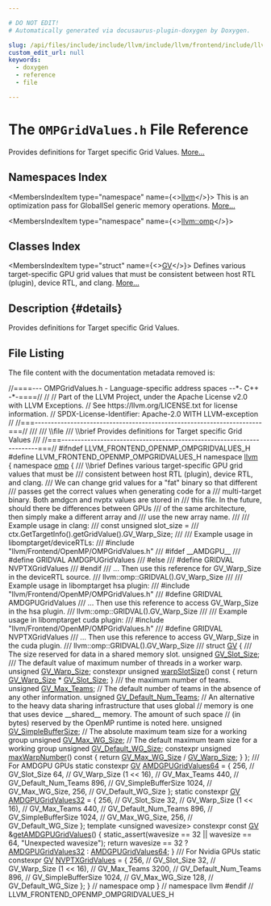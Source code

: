 ```yaml
---

# DO NOT EDIT!
# Automatically generated via docusaurus-plugin-doxygen by Doxygen.

slug: /api/files/include/include/llvm/include/llvm/frontend/include/llvm/frontend/openmp/ompgridvalues-h
custom_edit_url: null
keywords:
  - doxygen
  - reference
  - file

---
```





# The `OMPGridValues.h` File Reference

<DoxygenPage pluginConfig={pluginConfig}>

Provides definitions for Target specific Grid Values. <a href="#details">More...</a>

## Namespaces Index

<MembersIndex>

<MembersIndexItem
  type="namespace"
  name={<><a href="/docs/api/namespaces/llvm">llvm</a></>}>
This is an optimization pass for GlobalISel generic memory operations. <a href="/docs/api/namespaces/llvm/#details">More...</a>
</MembersIndexItem>

<MembersIndexItem
  type="namespace"
  name={<><a href="/docs/api/namespaces/llvm/omp">llvm::omp</a></>}>
</MembersIndexItem>

</MembersIndex>

## Classes Index

<MembersIndex>

<MembersIndexItem
  type="struct"
  name={<><a href="/docs/api/structs/llvm/omp/gv">GV</a></>}>
Defines various target-specific GPU grid values that must be consistent between host RTL (plugin), device RTL, and clang. <a href="/docs/api/structs/llvm/omp/gv/#details">More...</a>
</MembersIndexItem>

</MembersIndex>

## Description {#details}

Provides definitions for Target specific Grid Values.

## File Listing

The file content with the documentation metadata removed is:

<ProgramListing>

<Link id="l00001" /><CodeLine lineNumber="1"><Highlight kind="comment">//====--- OMPGridValues.h - Language-specific address spaces --&#42;- C++ -&#42;-====//</Highlight><Highlight kind="normal"></Highlight></CodeLine>
<Link id="l00002" /><CodeLine lineNumber="2"><Highlight kind="normal"></Highlight><Highlight kind="comment">//</Highlight><Highlight kind="normal"></Highlight></CodeLine>
<Link id="l00003" /><CodeLine lineNumber="3"><Highlight kind="normal"></Highlight><Highlight kind="comment">// Part of the LLVM Project, under the Apache License v2.0 with LLVM Exceptions.</Highlight><Highlight kind="normal"></Highlight></CodeLine>
<Link id="l00004" /><CodeLine lineNumber="4"><Highlight kind="normal"></Highlight><Highlight kind="comment">// See https://llvm.org/LICENSE.txt for license information.</Highlight><Highlight kind="normal"></Highlight></CodeLine>
<Link id="l00005" /><CodeLine lineNumber="5"><Highlight kind="normal"></Highlight><Highlight kind="comment">// SPDX-License-Identifier: Apache-2.0 WITH LLVM-exception</Highlight><Highlight kind="normal"></Highlight></CodeLine>
<Link id="l00006" /><CodeLine lineNumber="6"><Highlight kind="normal"></Highlight><Highlight kind="comment">//</Highlight><Highlight kind="normal"></Highlight></CodeLine>
<Link id="l00007" /><CodeLine lineNumber="7"><Highlight kind="normal"></Highlight><Highlight kind="comment">//===----------------------------------------------------------------------===//</Highlight><Highlight kind="comment"></Highlight></CodeLine>
<Link id="l00008" /><CodeLine lineNumber="8"><Highlight kind="comment">///</Highlight></CodeLine>
<Link id="l00009" /><CodeLine lineNumber="9"><Highlight kind="comment">/// \\file</Highlight></CodeLine>
<Link id="l00010" /><CodeLine lineNumber="10"><Highlight kind="comment">/// \\brief Provides definitions for Target specific Grid Values</Highlight></CodeLine>
<Link id="l00011" /><CodeLine lineNumber="11"><Highlight kind="comment">///</Highlight><Highlight kind="normal"></Highlight></CodeLine>
<Link id="l00012" /><CodeLine lineNumber="12"><Highlight kind="normal"></Highlight><Highlight kind="comment">//===----------------------------------------------------------------------===//</Highlight><Highlight kind="normal"></Highlight></CodeLine>
<Link id="l00013" /><CodeLine lineNumber="13"><Highlight kind="normal"></Highlight></CodeLine>
<Link id="l00014" /><CodeLine lineNumber="14"><Highlight kind="normal"></Highlight><Highlight kind="preprocessor">#ifndef LLVM&#95;FRONTEND&#95;OPENMP&#95;OMPGRIDVALUES&#95;H</Highlight><Highlight kind="normal"></Highlight></CodeLine>
<Link id="l00015" /><CodeLine lineNumber="15"><Highlight kind="normal"></Highlight><Highlight kind="preprocessor">#define LLVM&#95;FRONTEND&#95;OPENMP&#95;OMPGRIDVALUES&#95;H</Highlight><Highlight kind="normal"></Highlight></CodeLine>
<Link id="l00016" /><CodeLine lineNumber="16"><Highlight kind="normal"></Highlight></CodeLine>
<Link id="l00017" /><CodeLine lineNumber="17"><Highlight kind="normal"></Highlight><Highlight kind="keyword">namespace </Highlight><Highlight kind="normal"><a href="/docs/api/namespaces/llvm">llvm</a> &#123;</Highlight></CodeLine>
<Link id="l00018" /><CodeLine lineNumber="18"><Highlight kind="normal"></Highlight></CodeLine>
<Link id="l00019" /><CodeLine lineNumber="19"><Highlight kind="normal"></Highlight><Highlight kind="keyword">namespace </Highlight><Highlight kind="normal"><a href="/docs/api/namespaces/llvm/omp">omp</a> &#123;</Highlight></CodeLine>
<Link id="l00020" /><CodeLine lineNumber="20"><Highlight kind="normal"></Highlight><Highlight kind="comment"></Highlight></CodeLine>
<Link id="l00021" /><CodeLine lineNumber="21"><Highlight kind="comment">/// \\brief Defines various target-specific GPU grid values that must be</Highlight></CodeLine>
<Link id="l00022" /><CodeLine lineNumber="22"><Highlight kind="comment">///        consistent between host RTL (plugin), device RTL, and clang.</Highlight></CodeLine>
<Link id="l00023" /><CodeLine lineNumber="23"><Highlight kind="comment">///        We can change grid values for a &quot;fat&quot; binary so that different</Highlight></CodeLine>
<Link id="l00024" /><CodeLine lineNumber="24"><Highlight kind="comment">///        passes get the correct values when generating code for a</Highlight></CodeLine>
<Link id="l00025" /><CodeLine lineNumber="25"><Highlight kind="comment">///        multi-target binary. Both amdgcn and nvptx values are stored in</Highlight></CodeLine>
<Link id="l00026" /><CodeLine lineNumber="26"><Highlight kind="comment">///        this file. In the future, should there be differences between GPUs</Highlight></CodeLine>
<Link id="l00027" /><CodeLine lineNumber="27"><Highlight kind="comment">///        of the same architecture, then simply make a different array and</Highlight></CodeLine>
<Link id="l00028" /><CodeLine lineNumber="28"><Highlight kind="comment">///        use the new array name.</Highlight></CodeLine>
<Link id="l00029" /><CodeLine lineNumber="29"><Highlight kind="comment">///</Highlight></CodeLine>
<Link id="l00030" /><CodeLine lineNumber="30"><Highlight kind="comment">/// Example usage in clang:</Highlight></CodeLine>
<Link id="l00031" /><CodeLine lineNumber="31"><Highlight kind="comment">///   const unsigned slot&#95;size =</Highlight></CodeLine>
<Link id="l00032" /><CodeLine lineNumber="32"><Highlight kind="comment">///   ctx.GetTargetInfo().getGridValue().GV&#95;Warp&#95;Size;</Highlight></CodeLine>
<Link id="l00033" /><CodeLine lineNumber="33"><Highlight kind="comment">///</Highlight></CodeLine>
<Link id="l00034" /><CodeLine lineNumber="34"><Highlight kind="comment">/// Example usage in libomptarget/deviceRTLs:</Highlight></CodeLine>
<Link id="l00035" /><CodeLine lineNumber="35"><Highlight kind="comment">///   #include &quot;llvm/Frontend/OpenMP/OMPGridValues.h&quot;</Highlight></CodeLine>
<Link id="l00036" /><CodeLine lineNumber="36"><Highlight kind="comment">///   #ifdef &#95;&#95;AMDGPU&#95;&#95;</Highlight></CodeLine>
<Link id="l00037" /><CodeLine lineNumber="37"><Highlight kind="comment">///     #define GRIDVAL AMDGPUGridValues</Highlight></CodeLine>
<Link id="l00038" /><CodeLine lineNumber="38"><Highlight kind="comment">///   #else</Highlight></CodeLine>
<Link id="l00039" /><CodeLine lineNumber="39"><Highlight kind="comment">///     #define GRIDVAL NVPTXGridValues</Highlight></CodeLine>
<Link id="l00040" /><CodeLine lineNumber="40"><Highlight kind="comment">///   #endif</Highlight></CodeLine>
<Link id="l00041" /><CodeLine lineNumber="41"><Highlight kind="comment">///   ... Then use this reference for GV&#95;Warp&#95;Size in the deviceRTL source.</Highlight></CodeLine>
<Link id="l00042" /><CodeLine lineNumber="42"><Highlight kind="comment">///   llvm::omp::GRIDVAL().GV&#95;Warp&#95;Size</Highlight></CodeLine>
<Link id="l00043" /><CodeLine lineNumber="43"><Highlight kind="comment">///</Highlight></CodeLine>
<Link id="l00044" /><CodeLine lineNumber="44"><Highlight kind="comment">/// Example usage in libomptarget hsa plugin:</Highlight></CodeLine>
<Link id="l00045" /><CodeLine lineNumber="45"><Highlight kind="comment">///   #include &quot;llvm/Frontend/OpenMP/OMPGridValues.h&quot;</Highlight></CodeLine>
<Link id="l00046" /><CodeLine lineNumber="46"><Highlight kind="comment">///   #define GRIDVAL AMDGPUGridValues</Highlight></CodeLine>
<Link id="l00047" /><CodeLine lineNumber="47"><Highlight kind="comment">///   ... Then use this reference to access GV&#95;Warp&#95;Size in the hsa plugin.</Highlight></CodeLine>
<Link id="l00048" /><CodeLine lineNumber="48"><Highlight kind="comment">///   llvm::omp::GRIDVAL().GV&#95;Warp&#95;Size</Highlight></CodeLine>
<Link id="l00049" /><CodeLine lineNumber="49"><Highlight kind="comment">///</Highlight></CodeLine>
<Link id="l00050" /><CodeLine lineNumber="50"><Highlight kind="comment">/// Example usage in libomptarget cuda plugin:</Highlight></CodeLine>
<Link id="l00051" /><CodeLine lineNumber="51"><Highlight kind="comment">///    #include &quot;llvm/Frontend/OpenMP/OMPGridValues.h&quot;</Highlight></CodeLine>
<Link id="l00052" /><CodeLine lineNumber="52"><Highlight kind="comment">///    #define GRIDVAL NVPTXGridValues</Highlight></CodeLine>
<Link id="l00053" /><CodeLine lineNumber="53"><Highlight kind="comment">///   ... Then use this reference to access GV&#95;Warp&#95;Size in the cuda plugin.</Highlight></CodeLine>
<Link id="l00054" /><CodeLine lineNumber="54"><Highlight kind="comment">///    llvm::omp::GRIDVAL().GV&#95;Warp&#95;Size</Highlight></CodeLine>
<Link id="l00055" /><CodeLine lineNumber="55"><Highlight kind="comment">///</Highlight><Highlight kind="normal"></Highlight></CodeLine>
<Link id="l00056" /><CodeLine lineNumber="56"><Highlight kind="normal"></Highlight></CodeLine>
<Link id="l00057" /><CodeLine lineNumber="57" lineLink="/docs/api/structs/llvm/omp/gv"><Highlight kind="normal"></Highlight><Highlight kind="keyword">struct </Highlight><Highlight kind="normal"><a href="/docs/api/structs/llvm/omp/gv">GV</a> &#123;</Highlight><Highlight kind="comment"></Highlight></CodeLine>
<Link id="l00058" /><CodeLine lineNumber="58"><Highlight kind="comment">  /// The size reserved for data in a shared memory slot.</Highlight><Highlight kind="normal"></Highlight></CodeLine>
<Link id="l00059" /><CodeLine lineNumber="59" lineLink="/docs/api/structs/llvm/omp/gv/#a3382e977c39f5cca523c66e5c39819b8"><Highlight kind="normal">  </Highlight><Highlight kind="keywordtype">unsigned</Highlight><Highlight kind="normal"> <a href="/docs/api/structs/llvm/omp/gv/#a3382e977c39f5cca523c66e5c39819b8">GV&#95;Slot&#95;Size</a>;</Highlight><Highlight kind="comment"></Highlight></CodeLine>
<Link id="l00060" /><CodeLine lineNumber="60"><Highlight kind="comment">  /// The default value of maximum number of threads in a worker warp.</Highlight><Highlight kind="normal"></Highlight></CodeLine>
<Link id="l00061" /><CodeLine lineNumber="61" lineLink="/docs/api/structs/llvm/omp/gv/#ab03009604fe992e76c28719dae7b17bf"><Highlight kind="normal">  </Highlight><Highlight kind="keywordtype">unsigned</Highlight><Highlight kind="normal"> <a href="/docs/api/structs/llvm/omp/gv/#ab03009604fe992e76c28719dae7b17bf">GV&#95;Warp&#95;Size</a>;</Highlight></CodeLine>
<Link id="l00062" /><CodeLine lineNumber="62"><Highlight kind="normal"></Highlight></CodeLine>
<Link id="l00063" /><CodeLine lineNumber="63" lineLink="/docs/api/structs/llvm/omp/gv/#a0b7087d8d3604af8163085885b47ff5b"><Highlight kind="normal">  </Highlight><Highlight kind="keyword">constexpr</Highlight><Highlight kind="normal"> </Highlight><Highlight kind="keywordtype">unsigned</Highlight><Highlight kind="normal"> <a href="/docs/api/structs/llvm/omp/gv/#a0b7087d8d3604af8163085885b47ff5b">warpSlotSize</a>()</Highlight><Highlight kind="keyword"> const </Highlight><Highlight kind="normal">&#123;</Highlight></CodeLine>
<Link id="l00064" /><CodeLine lineNumber="64"><Highlight kind="normal">    </Highlight><Highlight kind="keywordflow">return</Highlight><Highlight kind="normal"> <a href="/docs/api/structs/llvm/omp/gv/#ab03009604fe992e76c28719dae7b17bf">GV&#95;Warp&#95;Size</a> &#42; <a href="/docs/api/structs/llvm/omp/gv/#a3382e977c39f5cca523c66e5c39819b8">GV&#95;Slot&#95;Size</a>;</Highlight></CodeLine>
<Link id="l00065" /><CodeLine lineNumber="65"><Highlight kind="normal">  &#125;</Highlight></CodeLine>
<Link id="l00066" /><CodeLine lineNumber="66"><Highlight kind="normal"></Highlight><Highlight kind="comment"></Highlight></CodeLine>
<Link id="l00067" /><CodeLine lineNumber="67"><Highlight kind="comment">  /// the maximum number of teams.</Highlight><Highlight kind="normal"></Highlight></CodeLine>
<Link id="l00068" /><CodeLine lineNumber="68" lineLink="/docs/api/structs/llvm/omp/gv/#afd17104f2b3e9251160c40c1d46a6901"><Highlight kind="normal">  </Highlight><Highlight kind="keywordtype">unsigned</Highlight><Highlight kind="normal"> <a href="/docs/api/structs/llvm/omp/gv/#afd17104f2b3e9251160c40c1d46a6901">GV&#95;Max&#95;Teams</a>;</Highlight></CodeLine>
<Link id="l00069" /><CodeLine lineNumber="69"><Highlight kind="normal">  </Highlight><Highlight kind="comment">// The default number of teams in the absence of any other information.</Highlight><Highlight kind="normal"></Highlight></CodeLine>
<Link id="l00070" /><CodeLine lineNumber="70" lineLink="/docs/api/structs/llvm/omp/gv/#a8069cfe4d5d95efa9fe71c245b59bf42"><Highlight kind="normal">  </Highlight><Highlight kind="keywordtype">unsigned</Highlight><Highlight kind="normal"> <a href="/docs/api/structs/llvm/omp/gv/#a8069cfe4d5d95efa9fe71c245b59bf42">GV&#95;Default&#95;Num&#95;Teams</a>;</Highlight></CodeLine>
<Link id="l00071" /><CodeLine lineNumber="71"><Highlight kind="normal"></Highlight></CodeLine>
<Link id="l00072" /><CodeLine lineNumber="72"><Highlight kind="normal">  </Highlight><Highlight kind="comment">// An alternative to the heavy data sharing infrastructure that uses global</Highlight><Highlight kind="normal"></Highlight></CodeLine>
<Link id="l00073" /><CodeLine lineNumber="73"><Highlight kind="normal">  </Highlight><Highlight kind="comment">// memory is one that uses device &#95;&#95;shared&#95;&#95; memory.  The amount of such space</Highlight><Highlight kind="normal"></Highlight></CodeLine>
<Link id="l00074" /><CodeLine lineNumber="74"><Highlight kind="normal">  </Highlight><Highlight kind="comment">// (in bytes) reserved by the OpenMP runtime is noted here.</Highlight><Highlight kind="normal"></Highlight></CodeLine>
<Link id="l00075" /><CodeLine lineNumber="75" lineLink="/docs/api/structs/llvm/omp/gv/#aeab2bd06f53172bbb83ff3a405236549"><Highlight kind="normal">  </Highlight><Highlight kind="keywordtype">unsigned</Highlight><Highlight kind="normal"> <a href="/docs/api/structs/llvm/omp/gv/#aeab2bd06f53172bbb83ff3a405236549">GV&#95;SimpleBufferSize</a>;</Highlight></CodeLine>
<Link id="l00076" /><CodeLine lineNumber="76"><Highlight kind="normal">  </Highlight><Highlight kind="comment">// The absolute maximum team size for a working group</Highlight><Highlight kind="normal"></Highlight></CodeLine>
<Link id="l00077" /><CodeLine lineNumber="77" lineLink="/docs/api/structs/llvm/omp/gv/#aff9a6e8168ef13b93b5ff49914e33c70"><Highlight kind="normal">  </Highlight><Highlight kind="keywordtype">unsigned</Highlight><Highlight kind="normal"> <a href="/docs/api/structs/llvm/omp/gv/#aff9a6e8168ef13b93b5ff49914e33c70">GV&#95;Max&#95;WG&#95;Size</a>;</Highlight></CodeLine>
<Link id="l00078" /><CodeLine lineNumber="78"><Highlight kind="normal">  </Highlight><Highlight kind="comment">// The default maximum team size for a working group</Highlight><Highlight kind="normal"></Highlight></CodeLine>
<Link id="l00079" /><CodeLine lineNumber="79" lineLink="/docs/api/structs/llvm/omp/gv/#ac5d84ee7def2e310c9a44e51b7165c89"><Highlight kind="normal">  </Highlight><Highlight kind="keywordtype">unsigned</Highlight><Highlight kind="normal"> <a href="/docs/api/structs/llvm/omp/gv/#ac5d84ee7def2e310c9a44e51b7165c89">GV&#95;Default&#95;WG&#95;Size</a>;</Highlight></CodeLine>
<Link id="l00080" /><CodeLine lineNumber="80"><Highlight kind="normal"></Highlight></CodeLine>
<Link id="l00081" /><CodeLine lineNumber="81" lineLink="/docs/api/structs/llvm/omp/gv/#a03b526999aac8c51ca01582c05d7df24"><Highlight kind="normal">  </Highlight><Highlight kind="keyword">constexpr</Highlight><Highlight kind="normal"> </Highlight><Highlight kind="keywordtype">unsigned</Highlight><Highlight kind="normal"> <a href="/docs/api/structs/llvm/omp/gv/#a03b526999aac8c51ca01582c05d7df24">maxWarpNumber</a>()</Highlight><Highlight kind="keyword"> const </Highlight><Highlight kind="normal">&#123;</Highlight></CodeLine>
<Link id="l00082" /><CodeLine lineNumber="82"><Highlight kind="normal">    </Highlight><Highlight kind="keywordflow">return</Highlight><Highlight kind="normal"> <a href="/docs/api/structs/llvm/omp/gv/#aff9a6e8168ef13b93b5ff49914e33c70">GV&#95;Max&#95;WG&#95;Size</a> / <a href="/docs/api/structs/llvm/omp/gv/#ab03009604fe992e76c28719dae7b17bf">GV&#95;Warp&#95;Size</a>;</Highlight></CodeLine>
<Link id="l00083" /><CodeLine lineNumber="83"><Highlight kind="normal">  &#125;</Highlight></CodeLine>
<Link id="l00084" /><CodeLine lineNumber="84"><Highlight kind="normal">&#125;;</Highlight></CodeLine>
<Link id="l00085" /><CodeLine lineNumber="85"><Highlight kind="normal"></Highlight><Highlight kind="comment"></Highlight></CodeLine>
<Link id="l00086" /><CodeLine lineNumber="86"><Highlight kind="comment">/// For AMDGPU GPUs</Highlight><Highlight kind="normal"></Highlight></CodeLine>
<Link id="l00087" /><CodeLine lineNumber="87" lineLink="/docs/api/namespaces/llvm/omp/#a34b491de92222a321fa120eb158b22b9"><Highlight kind="normal"></Highlight><Highlight kind="keyword">static</Highlight><Highlight kind="normal"> </Highlight><Highlight kind="keyword">constexpr</Highlight><Highlight kind="normal"> <a href="/docs/api/structs/llvm/omp/gv">GV</a> <a href="/docs/api/namespaces/llvm/omp/#a34b491de92222a321fa120eb158b22b9">AMDGPUGridValues64</a> = &#123;</Highlight></CodeLine>
<Link id="l00088" /><CodeLine lineNumber="88"><Highlight kind="normal">    256,       </Highlight><Highlight kind="comment">// GV&#95;Slot&#95;Size</Highlight><Highlight kind="normal"></Highlight></CodeLine>
<Link id="l00089" /><CodeLine lineNumber="89"><Highlight kind="normal">    64,        </Highlight><Highlight kind="comment">// GV&#95;Warp&#95;Size</Highlight><Highlight kind="normal"></Highlight></CodeLine>
<Link id="l00090" /><CodeLine lineNumber="90"><Highlight kind="normal">    (1 &lt;&lt; 16), </Highlight><Highlight kind="comment">// GV&#95;Max&#95;Teams</Highlight><Highlight kind="normal"></Highlight></CodeLine>
<Link id="l00091" /><CodeLine lineNumber="91"><Highlight kind="normal">    440,       </Highlight><Highlight kind="comment">// GV&#95;Default&#95;Num&#95;Teams</Highlight><Highlight kind="normal"></Highlight></CodeLine>
<Link id="l00092" /><CodeLine lineNumber="92"><Highlight kind="normal">    896,       </Highlight><Highlight kind="comment">// GV&#95;SimpleBufferSize</Highlight><Highlight kind="normal"></Highlight></CodeLine>
<Link id="l00093" /><CodeLine lineNumber="93"><Highlight kind="normal">    1024,      </Highlight><Highlight kind="comment">// GV&#95;Max&#95;WG&#95;Size,</Highlight><Highlight kind="normal"></Highlight></CodeLine>
<Link id="l00094" /><CodeLine lineNumber="94"><Highlight kind="normal">    256,       </Highlight><Highlight kind="comment">// GV&#95;Default&#95;WG&#95;Size</Highlight><Highlight kind="normal"></Highlight></CodeLine>
<Link id="l00095" /><CodeLine lineNumber="95"><Highlight kind="normal">&#125;;</Highlight></CodeLine>
<Link id="l00096" /><CodeLine lineNumber="96"><Highlight kind="normal"></Highlight></CodeLine>
<Link id="l00097" /><CodeLine lineNumber="97" lineLink="/docs/api/namespaces/llvm/omp/#a43060ccb6734ae95b07c8baf6ab37910"><Highlight kind="normal"></Highlight><Highlight kind="keyword">static</Highlight><Highlight kind="normal"> </Highlight><Highlight kind="keyword">constexpr</Highlight><Highlight kind="normal"> <a href="/docs/api/structs/llvm/omp/gv">GV</a> <a href="/docs/api/namespaces/llvm/omp/#a43060ccb6734ae95b07c8baf6ab37910">AMDGPUGridValues32</a> = &#123;</Highlight></CodeLine>
<Link id="l00098" /><CodeLine lineNumber="98"><Highlight kind="normal">    256,       </Highlight><Highlight kind="comment">// GV&#95;Slot&#95;Size</Highlight><Highlight kind="normal"></Highlight></CodeLine>
<Link id="l00099" /><CodeLine lineNumber="99"><Highlight kind="normal">    32,        </Highlight><Highlight kind="comment">// GV&#95;Warp&#95;Size</Highlight><Highlight kind="normal"></Highlight></CodeLine>
<Link id="l00100" /><CodeLine lineNumber="100"><Highlight kind="normal">    (1 &lt;&lt; 16), </Highlight><Highlight kind="comment">// GV&#95;Max&#95;Teams</Highlight><Highlight kind="normal"></Highlight></CodeLine>
<Link id="l00101" /><CodeLine lineNumber="101"><Highlight kind="normal">    440,       </Highlight><Highlight kind="comment">// GV&#95;Default&#95;Num&#95;Teams</Highlight><Highlight kind="normal"></Highlight></CodeLine>
<Link id="l00102" /><CodeLine lineNumber="102"><Highlight kind="normal">    896,       </Highlight><Highlight kind="comment">// GV&#95;SimpleBufferSize</Highlight><Highlight kind="normal"></Highlight></CodeLine>
<Link id="l00103" /><CodeLine lineNumber="103"><Highlight kind="normal">    1024,      </Highlight><Highlight kind="comment">// GV&#95;Max&#95;WG&#95;Size,</Highlight><Highlight kind="normal"></Highlight></CodeLine>
<Link id="l00104" /><CodeLine lineNumber="104"><Highlight kind="normal">    256,       </Highlight><Highlight kind="comment">// GV&#95;Default&#95;WG&#95;Size</Highlight><Highlight kind="normal"></Highlight></CodeLine>
<Link id="l00105" /><CodeLine lineNumber="105"><Highlight kind="normal">&#125;;</Highlight></CodeLine>
<Link id="l00106" /><CodeLine lineNumber="106"><Highlight kind="normal"></Highlight></CodeLine>
<Link id="l00107" /><CodeLine lineNumber="107" lineLink="/docs/api/namespaces/llvm/omp/#a54d82933792ec7eef3f24eb847c6acd9"><Highlight kind="normal"></Highlight><Highlight kind="keyword">template</Highlight><Highlight kind="normal"> &lt;</Highlight><Highlight kind="keywordtype">unsigned</Highlight><Highlight kind="normal"> wavesize&gt; </Highlight><Highlight kind="keyword">constexpr</Highlight><Highlight kind="normal"> </Highlight><Highlight kind="keyword">const</Highlight><Highlight kind="normal"> <a href="/docs/api/structs/llvm/omp/gv">GV</a> &amp;<a href="/docs/api/namespaces/llvm/omp/#a54d82933792ec7eef3f24eb847c6acd9">getAMDGPUGridValues</a>() &#123;</Highlight></CodeLine>
<Link id="l00108" /><CodeLine lineNumber="108"><Highlight kind="normal">  </Highlight><Highlight kind="keyword">static&#95;assert</Highlight><Highlight kind="normal">(wavesize == 32 || wavesize == 64, </Highlight><Highlight kind="stringliteral">&quot;Unexpected wavesize&quot;</Highlight><Highlight kind="normal">);</Highlight></CodeLine>
<Link id="l00109" /><CodeLine lineNumber="109"><Highlight kind="normal">  </Highlight><Highlight kind="keywordflow">return</Highlight><Highlight kind="normal"> wavesize == 32 ? <a href="/docs/api/namespaces/llvm/omp/#a43060ccb6734ae95b07c8baf6ab37910">AMDGPUGridValues32</a> : <a href="/docs/api/namespaces/llvm/omp/#a34b491de92222a321fa120eb158b22b9">AMDGPUGridValues64</a>;</Highlight></CodeLine>
<Link id="l00110" /><CodeLine lineNumber="110"><Highlight kind="normal">&#125;</Highlight></CodeLine>
<Link id="l00111" /><CodeLine lineNumber="111"><Highlight kind="normal"></Highlight><Highlight kind="comment"></Highlight></CodeLine>
<Link id="l00112" /><CodeLine lineNumber="112"><Highlight kind="comment">/// For Nvidia GPUs</Highlight><Highlight kind="normal"></Highlight></CodeLine>
<Link id="l00113" /><CodeLine lineNumber="113" lineLink="/docs/api/namespaces/llvm/omp/#a82196e4d5e3224c1cdd60f16e40af476"><Highlight kind="normal"></Highlight><Highlight kind="keyword">static</Highlight><Highlight kind="normal"> </Highlight><Highlight kind="keyword">constexpr</Highlight><Highlight kind="normal"> <a href="/docs/api/structs/llvm/omp/gv">GV</a> <a href="/docs/api/namespaces/llvm/omp/#a82196e4d5e3224c1cdd60f16e40af476">NVPTXGridValues</a> = &#123;</Highlight></CodeLine>
<Link id="l00114" /><CodeLine lineNumber="114"><Highlight kind="normal">    256,       </Highlight><Highlight kind="comment">// GV&#95;Slot&#95;Size</Highlight><Highlight kind="normal"></Highlight></CodeLine>
<Link id="l00115" /><CodeLine lineNumber="115"><Highlight kind="normal">    32,        </Highlight><Highlight kind="comment">// GV&#95;Warp&#95;Size</Highlight><Highlight kind="normal"></Highlight></CodeLine>
<Link id="l00116" /><CodeLine lineNumber="116"><Highlight kind="normal">    (1 &lt;&lt; 16), </Highlight><Highlight kind="comment">// GV&#95;Max&#95;Teams</Highlight><Highlight kind="normal"></Highlight></CodeLine>
<Link id="l00117" /><CodeLine lineNumber="117"><Highlight kind="normal">    3200,      </Highlight><Highlight kind="comment">// GV&#95;Default&#95;Num&#95;Teams</Highlight><Highlight kind="normal"></Highlight></CodeLine>
<Link id="l00118" /><CodeLine lineNumber="118"><Highlight kind="normal">    896,       </Highlight><Highlight kind="comment">// GV&#95;SimpleBufferSize</Highlight><Highlight kind="normal"></Highlight></CodeLine>
<Link id="l00119" /><CodeLine lineNumber="119"><Highlight kind="normal">    1024,      </Highlight><Highlight kind="comment">// GV&#95;Max&#95;WG&#95;Size</Highlight><Highlight kind="normal"></Highlight></CodeLine>
<Link id="l00120" /><CodeLine lineNumber="120"><Highlight kind="normal">    128,       </Highlight><Highlight kind="comment">// GV&#95;Default&#95;WG&#95;Size</Highlight><Highlight kind="normal"></Highlight></CodeLine>
<Link id="l00121" /><CodeLine lineNumber="121"><Highlight kind="normal">&#125;;</Highlight></CodeLine>
<Link id="l00122" /><CodeLine lineNumber="122"><Highlight kind="normal"></Highlight></CodeLine>
<Link id="l00123" /><CodeLine lineNumber="123"><Highlight kind="normal">&#125; </Highlight><Highlight kind="comment">// namespace omp</Highlight><Highlight kind="normal"></Highlight></CodeLine>
<Link id="l00124" /><CodeLine lineNumber="124"><Highlight kind="normal">&#125; </Highlight><Highlight kind="comment">// namespace llvm</Highlight><Highlight kind="normal"></Highlight></CodeLine>
<Link id="l00125" /><CodeLine lineNumber="125"><Highlight kind="normal"></Highlight></CodeLine>
<Link id="l00126" /><CodeLine lineNumber="126"><Highlight kind="normal"></Highlight><Highlight kind="preprocessor">#endif </Highlight><Highlight kind="comment">// LLVM&#95;FRONTEND&#95;OPENMP&#95;OMPGRIDVALUES&#95;H</Highlight><Highlight kind="normal"></Highlight></CodeLine>

</ProgramListing>


</DoxygenPage>
